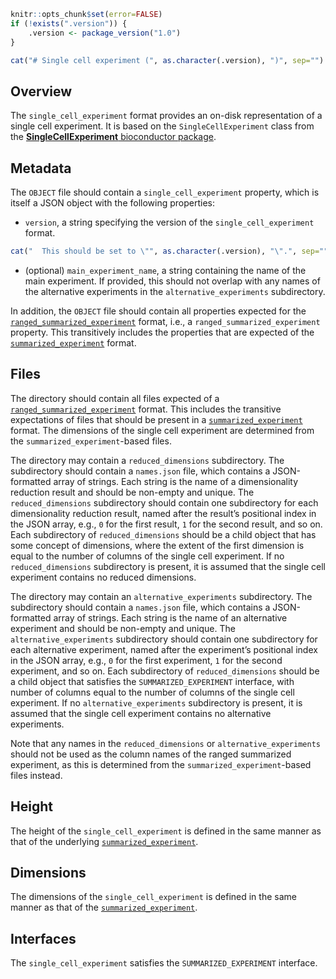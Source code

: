 ```r
knitr::opts_chunk$set(error=FALSE)
if (!exists(".version")) {
    .version <- package_version("1.0")
}
```

```r
cat("# Single cell experiment (", as.character(.version), ")", sep="")
```

## Overview

The `single_cell_experiment` format provides an on-disk representation of a single cell experiment. 
It is based on the `SingleCellExperiment` class from the [**SingleCellExperiment** bioconductor package](https://bioconductor.org/packages/SingleCellExperiment).

## Metadata

The `OBJECT` file should contain a `single_cell_experiment` property, which is itself a JSON object with the following properties:

- `version`, a string specifying the version of the `single_cell_experiment` format.
```r
cat("  This should be set to \"", as.character(.version), "\".", sep="")
```
- (optional) `main_experiment_name`, a string containing the name of the main experiment.
  If provided, this should not overlap with any names of the alternative experiments in the `alternative_experiments` subdirectory.

In addition, the `OBJECT` file should contain all properties expected for the [`ranged_summarized_experiment`](ranged_summarized_experiment) format, i.e., a `ranged_summarized_experiment` property.
This transitively includes the properties that are expected of the [`summarized_experiment`](summarized_experiment) format. 

## Files

The directory should contain all files expected of a [`ranged_summarized_experiment`](ranged_summarized_experiment) format.
This includes the transitive expectations of files that should be present in a [`summarized_experiment`](summarized_experiment) format.
The dimensions of the single cell experiment are determined from the `summarized_experiment`-based files.

The directory may contain a `reduced_dimensions` subdirectory.
The subdirectory should contain a `names.json` file, which contains a JSON-formatted array of strings.
Each string is the name of a dimensionality reduction result and should be non-empty and unique.
The `reduced_dimensions` subdirectory should contain one subdirectory for each dimensionality reduction result,
named after the result's positional index in the JSON array, e.g., `0` for the first result, `1` for the second result, and so on.
Each subdirectory of `reduced_dimensions` should be a child object that has some concept of dimensions,
where the extent of the first dimension is equal to the number of columns of the single cell experiment.
If no `reduced_dimensions` subdirectory is present, it is assumed that the single cell experiment contains no reduced dimensions.

The directory may contain an `alternative_experiments` subdirectory.
The subdirectory should contain a `names.json` file, which contains a JSON-formatted array of strings.
Each string is the name of an alternative experiment and should be non-empty and unique.
The `alternative_experiments` subdirectory should contain one subdirectory for each alternative experiment,
named after the experiment's positional index in the JSON array, e.g., `0` for the first experiment, `1` for the second experiment, and so on.
Each subdirectory of `reduced_dimensions` should be a child object that satisfies the `SUMMARIZED_EXPERIMENT` interface,
with number of columns equal to the number of columns of the single cell experiment.
If no `alternative_experiments` subdirectory is present, it is assumed that the single cell experiment contains no alternative experiments.

Note that any names in the `reduced_dimensions` or `alternative_experiments` should not be used as the column names of the ranged summarized experiment, 
as this is determined from the `summarized_experiment`-based files instead.

## Height

The height of the `single_cell_experiment` is defined in the same manner as that of the underlying [`summarized_experiment`](summarized_experiment).

## Dimensions

The dimensions of the `single_cell_experiment` is defined in the same manner as that of the [`summarized_experiment`](summarized_experiment).

## Interfaces

The `single_cell_experiment` satisfies the `SUMMARIZED_EXPERIMENT` interface.
